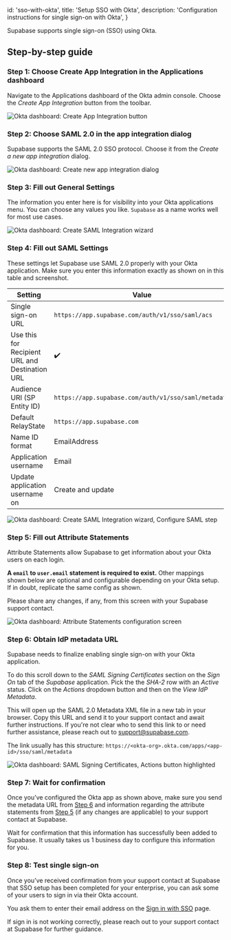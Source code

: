 
  id: 'sso-with-okta',
  title: 'Setup SSO with Okta',
  description: 'Configuration instructions for single sign-on with Okta',
}

Supabase supports single sign-on (SSO) using Okta.

## Step-by-step guide

### Step 1: Choose Create App Integration in the Applications dashboard

Navigate to the Applications dashboard of the Okta admin console. Choose the
*Create App Integration* button from the toolbar.

![Okta dashboard: Create App Integration
button](/docs/img/sso-okta-step-01.png)

### Step 2: Choose SAML 2.0 in the app integration dialog

Supabase supports the SAML 2.0 SSO protocol. Choose it from the *Create a new
app integration* dialog.

![Okta dashboard: Create new app integration dialog](/docs/img/sso-okta-step-02.png)

### Step 3: Fill out General Settings

The information you enter here is for visibility into your Okta applications
menu.  You can choose any values you like. `Supabase` as a name works well for
most use cases.

![Okta dashboard: Create SAML Integration
wizard](/docs/img/sso-okta-step-03.png)

### Step 4: Fill out SAML Settings

These settings let Supabase use SAML 2.0 properly with your Okta application.
Make sure you enter this information exactly as shown on in this table and
screenshot.

| Setting | Value |
| ------- | ----- |
| Single sign-on URL | `https://app.supabase.com/auth/v1/sso/saml/acs` |
| Use this for Recipient URL and Destination URL |✔️ |
| Audience URI (SP Entity ID) | `https://app.supabase.com/auth/v1/sso/saml/metadata` |
| Default RelayState | `https://app.supabase.com` |
| Name ID format | EmailAddress |
| Application username | Email |
| Update application username on | Create and update |

![Okta dashboard: Create SAML Integration
wizard, Configure SAML step](/docs/img/sso-okta-step-04.png)

### Step 5: Fill out Attribute Statements

Attribute Statements allow Supabase to get information about your Okta users on each login.

**A `email` to `user.email` statement is required to exist.** Other mappings
shown below are optional and configurable depending on your Okta
setup. If in doubt, replicate the same config as shown.

Please share any changes, if any, from this screen with your Supabase support
contact.

![Okta dashboard: Attribute Statements configuration
screen](/docs/img/sso-okta-step-05.png)

### Step 6: Obtain IdP metadata URL

Supabase needs to finalize enabling single sign-on with your Okta
application.

To do this scroll down to the *SAML Signing Certificates* section on the *Sign
On* tab of the *Supabase* application. Pick the the *SHA-2* row with an
*Active* status. Click on the *Actions* dropdown button and then on the *View
IdP Metadata*. 

This will open up the SAML 2.0 Metadata XML file in a new tab in your browser.
Copy this URL and send it to your support contact and await further
instructions. If you're not clear who to send this link to or need further
assistance, please reach out to
[support@supabase.com](mailto:support@supabase.com).

The link usually has this structure: `https://<okta-org>.okta.com/apps/<app-id>/sso/saml/metadata`

![Okta dashboard: SAML Signing Certificates, Actions button highlighted](/docs/img/sso-okta-step-06.png)

### Step 7: Wait for confirmation

Once you’ve configured the Okta app as shown above, make sure you send the
metadata URL from [Step 6](#step-6-obtain-idp-metadata-url) and information
regarding the attribute statements from [Step
5](#step-5-fill-out-attribute-statements) (if any changes are applicable) to
your support contact at Supabase.

Wait for confirmation that this information has successfully been added to
Supabase. It usually takes us 1 business day to configure this information
for you.

### Step 8: Test single sign-on

Once you’ve received confirmation from your support contact at Supabase that
SSO setup has been completed for your enterprise, you can ask some of your
users to sign in via their Okta account.

You ask them to enter their email address on the [Sign in with
SSO](https://app.supabase.com/sign-in-sso) page.

If sign in is not working correctly, please reach out to your support contact
at Supabase for further guidance.


